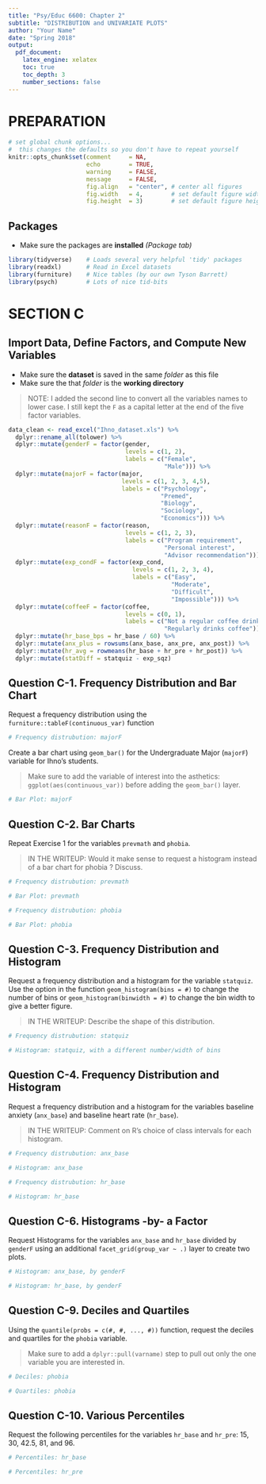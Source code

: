 ---
title: "Psy/Educ 6600: Chapter 2"
subtitle: "DISTRIBUTION and UNIVARIATE PLOTS"
author: "Your Name"
date: "Spring 2018"
output: 
  pdf_document:
    latex_engine: xelatex
    toc: true
    toc_depth: 3
    number_sections: false
---

\clearpage

# PREPARATION

```{r, include=FALSE}
# set global chunk options...  
#  this changes the defaults so you don't have to repeat yourself
knitr::opts_chunk$set(comment     = NA,
                      echo        = TRUE, 
                      warning     = FALSE, 
                      message     = FALSE,
                      fig.align   = "center", # center all figures
                      fig.width   = 4,        # set default figure width to 4 inches
                      fig.height  = 3)        # set default figure height to 3 inches
```

## Packages

* Make sure the packages are **installed** *(Package tab)*

```{r}
library(tidyverse)    # Loads several very helpful 'tidy' packages
library(readxl)       # Read in Excel datasets
library(furniture)    # Nice tables (by our own Tyson Barrett)
library(psych)        # Lots of nice tid-bits
```

\clearpage



# SECTION C

## Import Data, Define Factors, and Compute New Variables

* Make sure the **dataset** is saved in the same *folder* as this file
* Make sure the that *folder* is the **working directory**

> NOTE: I added the second line to convert all the variables names to lower case.  I still kept the `F` as a capital letter at the end of the five factor variables.

```{r}
data_clean <- read_excel("Ihno_dataset.xls") %>% 
  dplyr::rename_all(tolower) %>% 
  dplyr::mutate(genderF = factor(gender, 
                                 levels = c(1, 2),
                                 labels = c("Female", 
                                            "Male"))) %>% 
  dplyr::mutate(majorF = factor(major, 
                                levels = c(1, 2, 3, 4,5),
                                labels = c("Psychology",
                                           "Premed",
                                           "Biology",
                                           "Sociology",
                                           "Economics"))) %>% 
  dplyr::mutate(reasonF = factor(reason,
                                 levels = c(1, 2, 3),
                                 labels = c("Program requirement",
                                            "Personal interest",
                                            "Advisor recommendation"))) %>% 
  dplyr::mutate(exp_condF = factor(exp_cond,
                                   levels = c(1, 2, 3, 4),
                                   labels = c("Easy",
                                              "Moderate",
                                              "Difficult",
                                              "Impossible"))) %>% 
  dplyr::mutate(coffeeF = factor(coffee,
                                 levels = c(0, 1),
                                 labels = c("Not a regular coffee drinker",
                                            "Regularly drinks coffee")))  %>% 
  dplyr::mutate(hr_base_bps = hr_base / 60) %>% 
  dplyr::mutate(anx_plus = rowsums(anx_base, anx_pre, anx_post)) %>% 
  dplyr::mutate(hr_avg = rowmeans(hr_base + hr_pre + hr_post)) %>% 
  dplyr::mutate(statDiff = statquiz - exp_sqz)
```

\clearpage



## Question C-1. Frequency Distribution and Bar Chart

Request a frequency distribution using the `furniture::tableF(continuous_var)` function  

```{r}
# Frequency distrubution: majorF

```



Create a bar chart using `geom_bar()` for the Undergraduate Major (`majorF`) variable for Ihno's students.

> Make sure to add the variable of interest into the asthetics: `ggplot(aes(continuous_var))` before adding the `geom_bar()` layer.

```{r}
# Bar Plot: majorF

```

\clearpage



## Question C-2. Bar Charts

Repeat Exercise 1 for the variables `prevmath` and `phobia`. 

> IN THE WRITEUP: Would it make sense to request a histogram instead of a bar chart for phobia ? Discuss.

```{r}
# Frequency distrubution: prevmath

```



```{r}
# Bar Plot: prevmath

```



```{r}
# Frequency distrubution: phobia


```



```{r}
# Bar Plot: phobia


```

\clearpage



## Question C-3. Frequency Distribution and Histogram

Request a frequency distribution and a histogram for the variable `statquiz`.  Use the option in the function `geom_histogram(bins = #)` to change the number of bins or `geom_histogram(binwidth = #)` to change the bin width to give a better figure.

> IN THE WRITEUP: Describe the shape of this distribution.

```{r}
# Frequency distrubution: statquiz

```



```{r}
# Histogram: statquiz, with a different number/width of bins

```

\clearpage



## Question C-4. Frequency Distribution and Histogram

Request a frequency distribution and a histogram for the variables baseline anxiety (`anx_base`) and baseline heart rate (`hr_base`). 

> IN THE WRITEUP: Comment on R's choice of class intervals for each histogram.

```{r}
# Frequency distrubution: anx_base

```



```{r, fig.height=2.5}
# Histogram: anx_base

```

\clearpage



```{r}
# Frequency distrubution: hr_base

```



```{r}
# Histogram: hr_base

```

\clearpage



## Question C-6.  Histograms -by- a Factor

Request Histograms for the variables `anx_base` and `hr_base` divided by `genderF` using an additional `facet_grid(group_var ~ .)` layer to create two plots.

```{r}
# Histogram: anx_base, by genderF

```



```{r}
# Histogram: hr_base, by genderF

```

\clearpage



## Question C-9. Deciles and Quartiles

Using the `quantile(probs = c(#, #, ..., #))` function, request the deciles and quartiles for the `phobia` variable.  

> Make sure to add a `dplyr::pull(varname)` step to pull out only the one variable you are interested in.

```{r}
# Deciles: phobia

```



```{r}
# Quartiles: phobia

```



## Question C-10. Various Percentiles

Request the following percentiles for the variables `hr_base` and `hr_pre`: 15, 30, 42.5, 81, and 96.

```{r}
# Percentiles: hr_base

```



```{r}
# Percentiles: hr_pre

```



